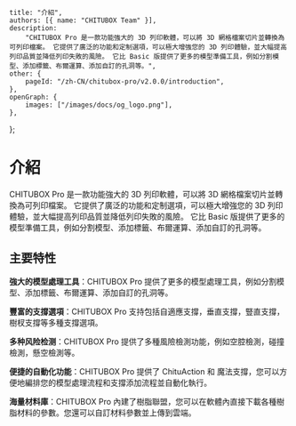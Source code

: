 	title: "介紹",
	authors: [{ name: "CHITUBOX Team" }],
	description:
		"CHITUBOX Pro 是一款功能強大的 3D 列印軟體，可以將 3D 網格檔案切片並轉換為可列印檔案。 它提供了廣泛的功能和定制選項，可以極大增強您的 3D 列印體驗，並大幅提高列印品質並降低列印失敗的風險。 它比 Basic 版提供了更多的模型準備工具，例如分割模型、添加標籤、布爾運算、添加自訂的孔洞等。",
	other: {
		pageId: "/zh-CN/chitubox-pro/v2.0.0/introduction",
	},
	openGraph: {
		images: ["/images/docs/og_logo.png"],
	},
};

# 介紹

CHITUBOX Pro 是一款功能強大的 3D 列印軟體，可以將 3D 網格檔案切片並轉換為可列印檔案。 它提供了廣泛的功能和定制選項，可以極大增強您的 3D 列印體驗，並大幅提高列印品質並降低列印失敗的風險。 它比 Basic 版提供了更多的模型準備工具，例如分割模型、添加標籤、布爾運算、添加自訂的孔洞等。

## 主要特性

**強大的模型處理工具**：CHITUBOX Pro 提供了更多的模型處理工具，例如分割模型、添加標籤、布爾運算、添加自訂的孔洞等。

**豐富的支撐選項**：CHITUBOX Pro 支持包括自適應支撐，垂直支撐，豎直支撐，樹杈支撐等多種支撐選項。

**多种风险检测**：CHITUBOX Pro 提供了多種<NextLink href="/zh-CN/chitubox-pro/latest/risk-detection">風險檢測</NextLink>功能，例如空腔檢測，碰撞檢測，懸空檢測等。

**便捷的自動化功能**：CHITUBOX Pro 提供了 <NextLink href="/zh-CN/chitubox-pro/latest/chitu-action">ChituAction</NextLink> 和 <NextLink href="/zh-CN/chitubox-pro/latest/support/magic-support">魔法支撐</NextLink>，您可以方便地編排您的模型處理流程和支撐添加流程並自動化執行。

**海量材料庫**：CHITUBOX Pro 內建了樹脂聯盟，您可以在軟體內直接下載各種樹脂材料的參數。您還可以自訂材料參數並上傳到雲端。
